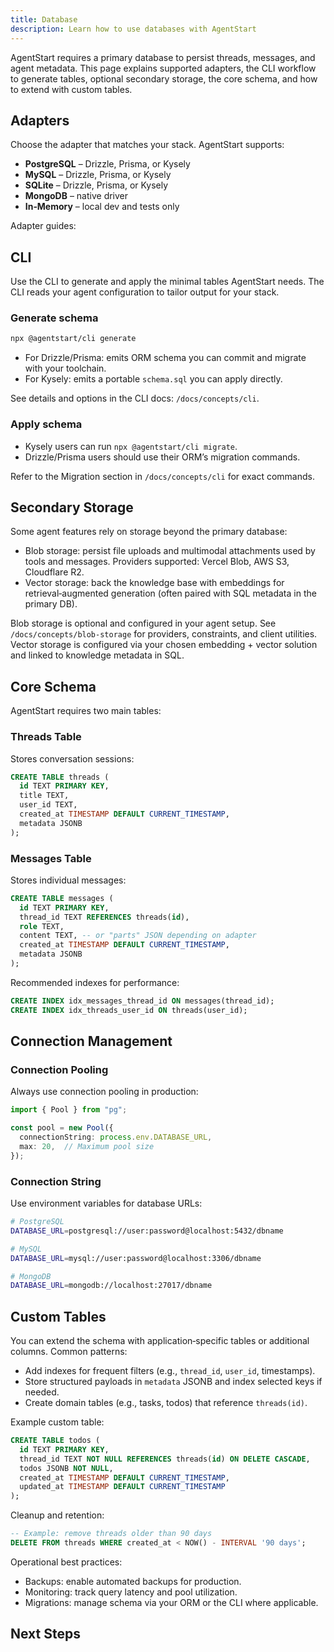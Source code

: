 ```yaml
---
title: Database
description: Learn how to use databases with AgentStart
---
```


AgentStart requires a primary database to persist threads, messages, and agent metadata. This page explains supported adapters, the CLI workflow to generate tables, optional secondary storage, the core schema, and how to extend with custom tables.

## Adapters

Choose the adapter that matches your stack. AgentStart supports:

- **PostgreSQL** – Drizzle, Prisma, or Kysely
- **MySQL** – Drizzle, Prisma, or Kysely
- **SQLite** – Drizzle, Prisma, or Kysely
- **MongoDB** – native driver
- **In‑Memory** – local dev and tests only

Adapter guides:

<Cards>
  <Card title="Drizzle" href="/docs/databases/drizzle" />

  <Card title="Prisma" href="/docs/databases/prisma" />

  <Card title="MongoDB" href="/docs/databases/mongodb" />
</Cards>

## CLI

Use the CLI to generate and apply the minimal tables AgentStart needs. The CLI reads your agent configuration to tailor output for your stack.

### Generate schema

```bash title="Terminal"
npx @agentstart/cli generate
```

- For Drizzle/Prisma: emits ORM schema you can commit and migrate with your toolchain.
- For Kysely: emits a portable `schema.sql` you can apply directly.

See details and options in the CLI docs: `/docs/concepts/cli`.

### Apply schema

- Kysely users can run `npx @agentstart/cli migrate`.
- Drizzle/Prisma users should use their ORM’s migration commands.

Refer to the Migration section in `/docs/concepts/cli` for exact commands.

## Secondary Storage

Some agent features rely on storage beyond the primary database:

- Blob storage: persist file uploads and multimodal attachments used by tools and messages. Providers supported: Vercel Blob, AWS S3, Cloudflare R2.
- Vector storage: back the knowledge base with embeddings for retrieval‑augmented generation (often paired with SQL metadata in the primary DB).

Blob storage is optional and configured in your agent setup. See `/docs/concepts/blob-storage` for providers, constraints, and client utilities. Vector storage is configured via your chosen embedding + vector solution and linked to knowledge metadata in SQL.

## Core Schema

AgentStart requires two main tables:

### Threads Table

Stores conversation sessions:

```sql
CREATE TABLE threads (
  id TEXT PRIMARY KEY,
  title TEXT,
  user_id TEXT,
  created_at TIMESTAMP DEFAULT CURRENT_TIMESTAMP,
  metadata JSONB
);
```

### Messages Table

Stores individual messages:

```sql
CREATE TABLE messages (
  id TEXT PRIMARY KEY,
  thread_id TEXT REFERENCES threads(id),
  role TEXT,
  content TEXT, -- or "parts" JSON depending on adapter
  created_at TIMESTAMP DEFAULT CURRENT_TIMESTAMP,
  metadata JSONB
);
```

Recommended indexes for performance:

```sql
CREATE INDEX idx_messages_thread_id ON messages(thread_id);
CREATE INDEX idx_threads_user_id ON threads(user_id);
```

## Connection Management

### Connection Pooling

Always use connection pooling in production:

```ts
import { Pool } from "pg";

const pool = new Pool({
  connectionString: process.env.DATABASE_URL,
  max: 20,  // Maximum pool size
});
```

### Connection String

Use environment variables for database URLs:

```bash
# PostgreSQL
DATABASE_URL=postgresql://user:password@localhost:5432/dbname

# MySQL
DATABASE_URL=mysql://user:password@localhost:3306/dbname

# MongoDB
DATABASE_URL=mongodb://localhost:27017/dbname
```

## Custom Tables

You can extend the schema with application‑specific tables or additional columns. Common patterns:

- Add indexes for frequent filters (e.g., `thread_id`, `user_id`, timestamps).
- Store structured payloads in `metadata` JSONB and index selected keys if needed.
- Create domain tables (e.g., tasks, todos) that reference `threads(id)`.

Example custom table:

```sql
CREATE TABLE todos (
  id TEXT PRIMARY KEY,
  thread_id TEXT NOT NULL REFERENCES threads(id) ON DELETE CASCADE,
  todos JSONB NOT NULL,
  created_at TIMESTAMP DEFAULT CURRENT_TIMESTAMP,
  updated_at TIMESTAMP DEFAULT CURRENT_TIMESTAMP
);
```

Cleanup and retention:

```sql
-- Example: remove threads older than 90 days
DELETE FROM threads WHERE created_at < NOW() - INTERVAL '90 days';
```

Operational best practices:

- Backups: enable automated backups for production.
- Monitoring: track query latency and pool utilization.
- Migrations: manage schema via your ORM or the CLI where applicable.

## Next Steps

<Cards>
  <Card title="PostgreSQL" href="/docs/databases/postgresql" />

  <Card title="MySQL" href="/docs/databases/mysql" />

  <Card title="Drizzle Adapter" href="/docs/databases/drizzle" />
  
  <Card title="CLI" href="/docs/concepts/cli" />
  
  <Card title="Blob Storage" href="/docs/concepts/blob-storage" />
</Cards>
